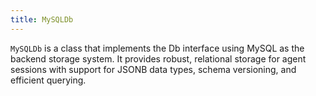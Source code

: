 ```yaml
---
title: MySQLDb
---
```


`MySQLDb` is a class that implements the Db interface using MySQL as the backend storage system. It provides robust, relational storage for agent sessions with support for JSONB data types, schema versioning, and efficient querying.    

<Snippet file="db-mysql-params.mdx" />     
